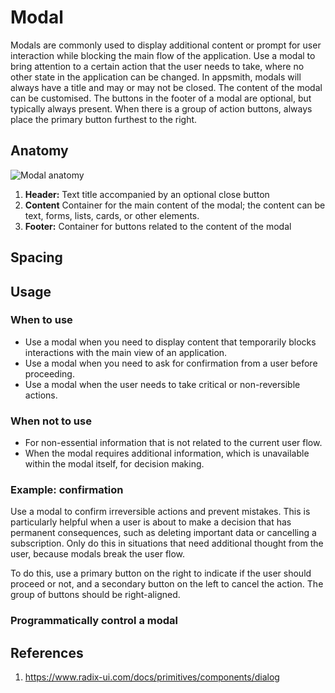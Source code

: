 

<Meta of={ModalStories} />

# Modal

Modals are commonly used to display additional content or prompt for user interaction while blocking the main flow of the application. Use a modal to bring attention to a certain action that the user needs to take, where no other state in the application can be changed. In appsmith, modals will always have a title and may or may not be closed. The content of the modal can be customised. The buttons in the footer of a modal are optional, but typically always present. When there is a group of action buttons, always place the primary button furthest to the right.
<Canvas of={ModalStories.ModalStory} />

## Anatomy

![Modal anatomy](./docs/modal-anatomy.png)

1. **Header:** Text title accompanied by an optional close button
2. **Content** Container for the main content of the modal; the content can be text, forms, lists, cards, or other elements.
4. **Footer:** Container for buttons related to the content of the modal

## Spacing

## Usage

### When to use

- Use a modal when you need to display content that temporarily blocks interactions with the main view of an application.
- Use a modal when you need to ask for confirmation from a user before proceeding.
- Use a modal when the user needs to take critical or non-reversible actions.

### When not to use

- For non-essential information that is not related to the current user flow.
- When the modal requires additional information, which is unavailable within the modal itself, for decision making.

### Example: confirmation

Use a modal to confirm irreversible actions and prevent mistakes. This is particularly helpful when a user is about to make a decision that has permanent consequences, such as deleting important data or cancelling a subscription. Only do this in situations that need additional thought from the user, because modals break the user flow.

To do this, use a primary button on the right to indicate if the user should proceed or not, and a secondary button on the left to cancel the action. The group of buttons should be right-aligned.

### Programmatically control a modal

<Canvas of={ModalStories.ModalStoryTwo} />

## References

1. https://www.radix-ui.com/docs/primitives/components/dialog
